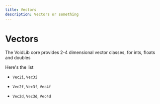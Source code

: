 ```yaml
---
title: Vectors
description: Vectors or something
---
```


# Vectors

The VoidLib core provides 2-4 dimensional vector classes, for ints, floats and doubles

Here's the list
- `Vec2i`, `Vec3i`

- `Vec2f`, `Vec3f`, `Vec4f`

- `Vec2d`, `Vec3d`, `Vec4d`


